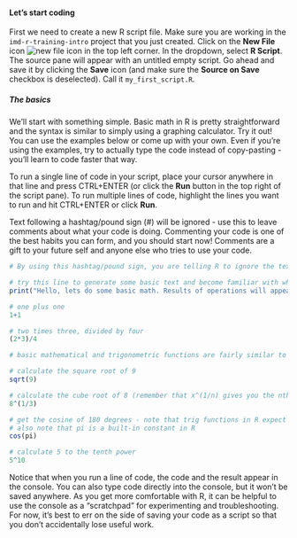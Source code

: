 #### Let's start coding

First we need to create a new R script file. Make sure you are working in the `imd-r-training-intro` project that you just created. Click on the **New File** icon ![new file icon](images/NewFile.PNG) in the top left corner. In the dropdown, select **R Script**. The source pane will appear with an untitled empty script. Go ahead and save it by clicking the **Save** icon (and make sure the **Source on Save** checkbox is deselected). Call it `my_first_script.R`.

##### The basics

We'll start with something simple. Basic math in R is pretty straightforward and the syntax is similar to simply using a graphing calculator. Try it out! You can use the examples below or come up with your own. Even if you're using the examples, try to actually type the code instead of copy-pasting - you’ll learn to code faster that way. 

To run a single line of code in your script, place your cursor anywhere in that line and press CTRL+ENTER (or click the **Run** button in the top right of the script pane). To run multiple lines of code, highlight the lines you want to run and hit CTRL+ENTER or click **Run**. 

Text following a hashtag/pound sign (#) will be ignored - use this to leave comments about what your code is doing. Commenting your code is one of the best habits you can form, and you should start now! Comments are a gift to your future self and anyone else who tries to use your code.

```r
# By using this hashtag/pound sign, you are telling R to ignore the text afterwards. This is useful for leaving annotation of notes or instructions for yourself, or someone else using your code

# try this line to generate some basic text and become familiar with where results will appear:
print("Hello, lets do some basic math. Results of operations will appear here")

# one plus one
1+1

# two times three, divided by four
(2*3)/4

# basic mathematical and trigonometric functions are fairly similar to what they would be in excel

# calculate the square root of 9
sqrt(9)

# calculate the cube root of 8 (remember that x^(1/n) gives you the nth root of x)
8^(1/3)

# get the cosine of 180 degrees - note that trig functions in R expect angles in radians
# also note that pi is a built-in constant in R
cos(pi)

# calculate 5 to the tenth power
5^10
```

Notice that when you run a line of code, the code and the result appear in the console. You can also type code directly into the console, but it won't be saved anywhere. As you get more comfortable with R, it can be helpful to use the console as a "scratchpad" for experimenting and troubleshooting. For now, it's best to err on the side of saving your code as a script so that you don't accidentally lose useful work.
